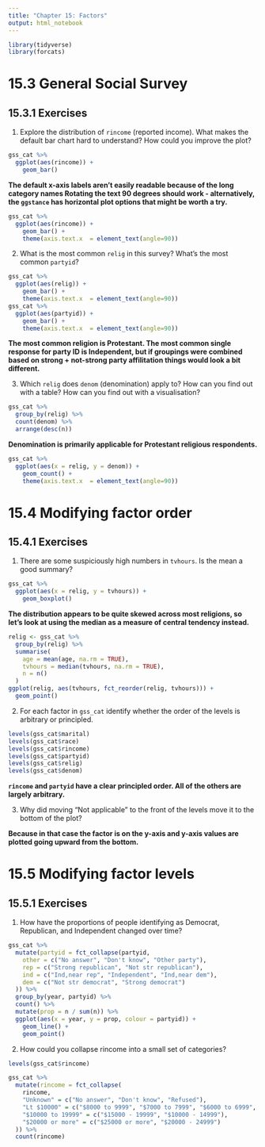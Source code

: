 ```yaml
---
title: "Chapter 15: Factors"
output: html_notebook
---
```


```r
library(tidyverse)
library(forcats)
```

# 15.3 General Social Survey

## 15.3.1 Exercises

1. Explore the distribution of `rincome` (reported income). What makes the default bar chart hard to understand? How could you improve the plot?

```r
gss_cat %>%
  ggplot(aes(rincome)) +
    geom_bar()
```

**The default x-axis labels aren't easily readable because of the long category names Rotating the text 90 degrees should work - alternatively, the `ggstance` has horizontal plot options that might be worth a try.**

```r
gss_cat %>%
  ggplot(aes(rincome)) +
    geom_bar() +
    theme(axis.text.x  = element_text(angle=90))
```

2. What is the most common `relig` in this survey? What’s the most common `partyid`?

```r
gss_cat %>%
  ggplot(aes(relig)) +
    geom_bar() +
    theme(axis.text.x  = element_text(angle=90))
gss_cat %>%
  ggplot(aes(partyid)) +
    geom_bar() +
    theme(axis.text.x  = element_text(angle=90))
```

**The most common religion is Protestant. The most common single response for party ID is Independent, but if groupings were combined based on strong + not-strong party affilitation things would look a bit different.**

3. Which `relig` does `denom` (denomination) apply to? How can you find out with a table? How can you find out with a visualisation?

```r
gss_cat %>%
  group_by(relig) %>%
  count(denom) %>%
  arrange(desc(n))
```

**Denomination is primarily applicable for Protestant religious respondents.**

```r
gss_cat %>%
  ggplot(aes(x = relig, y = denom)) +
    geom_count() +
    theme(axis.text.x  = element_text(angle=90))
```

# 15.4 Modifying factor order

## 15.4.1 Exercises

1. There are some suspiciously high numbers in `tvhours`. Is the mean a good summary?

```r
gss_cat %>%
  ggplot(aes(x = relig, y = tvhours)) +
    geom_boxplot()
```

**The distribution appears to be quite skewed across most religions, so let's look at using the median as a measure of central tendency instead.**

```r
relig <- gss_cat %>%
  group_by(relig) %>%
  summarise(
    age = mean(age, na.rm = TRUE),
    tvhours = median(tvhours, na.rm = TRUE),
    n = n()
  )
ggplot(relig, aes(tvhours, fct_reorder(relig, tvhours))) +
  geom_point()
```

2. For each factor in `gss_cat` identify whether the order of the levels is arbitrary or principled.

```r
levels(gss_cat$marital)
levels(gss_cat$race)
levels(gss_cat$rincome)
levels(gss_cat$partyid)
levels(gss_cat$relig)
levels(gss_cat$denom)
```

**`rincome` and `partyid` have a clear principled order. All of the others are largely arbitrary.**

3. Why did moving “Not applicable” to the front of the levels move it to the bottom of the plot?

**Because in that case the factor is on the y-axis and y-axis values are plotted going upward from the bottom.**

# 15.5 Modifying factor levels

## 15.5.1 Exercises

1. How have the proportions of people identifying as Democrat, Republican, and Independent changed over time?

```r
gss_cat %>%
  mutate(partyid = fct_collapse(partyid,
    other = c("No answer", "Don't know", "Other party"),
    rep = c("Strong republican", "Not str republican"),
    ind = c("Ind,near rep", "Independent", "Ind,near dem"),
    dem = c("Not str democrat", "Strong democrat")
  )) %>%
  group_by(year, partyid) %>%
  count() %>%
  mutate(prop = n / sum(n)) %>%
  ggplot(aes(x = year, y = prop, colour = partyid)) +
    geom_line() +
    geom_point()
```

2. How could you collapse rincome into a small set of categories?

```r
levels(gss_cat$rincome)
```

```r
gss_cat %>%
  mutate(rincome = fct_collapse(
    rincome,
    "Unknown" = c("No answer", "Don't know", "Refused"),
    "Lt $10000" = c("$8000 to 9999", "$7000 to 7999", "$6000 to 6999", "$5000 to 5999", "$4000 to 4999", "$3000 to 3999", "$1000 to 2999", "Lt $1000"),
    "$10000 to 19999" = c("$15000 - 19999", "$10000 - 14999"),
    "$20000 or more" = c("$25000 or more", "$20000 - 24999")
  )) %>%
  count(rincome)
```

